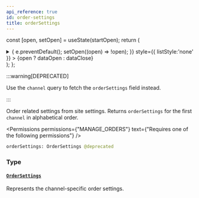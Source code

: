 ```yaml
---
api_reference: true
id: order-settings
title: orderSettings
---
```






const [open, setOpen] = useState(startOpen);
return (
<details {...(open ? { open: true } : {})} className="details" style={{ border:'none', boxShadow:'none', background:'var(--ifm-background-color)' }}>
<summary
onClick={(e) => {
e.preventDefault();
setOpen((open) => !open);
}}
style={{ listStyle:'none' }} >
{open ? dataOpen : dataClose}
</summary>
{open && children}
</details>
);
};

:::warning[DEPRECATED]

Use the `channel` query to fetch the `orderSettings` field instead.

:::

Order related settings from site settings. Returns `orderSettings` for the first `channel` in alphabetical order.


<Permissions permissions={"MANAGE_ORDERS"} text={"Requires one of the following permissions"} />


```graphql
orderSettings: OrderSettings @deprecated
```

### Type

#### [`OrderSettings`](../../../api-reference/miscellaneous/objects/order-settings.mdx) <Badge class="badge badge--secondary" text="object"/> <Badge class="badge badge--secondary" text="miscellaneous"/>

Represents the channel-specific order settings.

